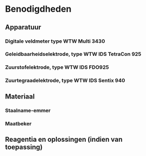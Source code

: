 # Benodigdheden

```{=html}
<!--
Checklist benodigd veldmateriaal
- staalnameformulieren & protocol
- klembord, potlood & slijper
- laarzen, lieslaarzen & waadpak (site-afhankelijk)
- latex handschoenen (poederloos)
- spuitfles met ultrapuur water (UPW)
- staalname-emmer
- maatbeker
- digitale veldmeter type WTW Multi 3430 inclusief elektroden
- buffers voor controle en kalibratie van de digitale veldmeter
-->
```


## Apparatuur

### Digitale veldmeter type WTW Multi 3430
```{=html}
<!--
De digitale veldmeter type WTW Multi 3430 (figuur 1) met elektrode voor zuurtegraad (pH), geleidbaarheid (EC) en zuurstof, wordt gebruikt voor metingen op het terrein. Met dit toestel worden de volgende variabelen gemeten: temperatuur (°C), zuurtegraad, geleidbaarheid (µS/cm bij lage waarden of mS/cm bij hoge waarden), saliniteit (g/kg), opgeloste zuurstof (mg/l) en zuurstofverzadiging (%). Voor richtlijnen en een handleiding voor het algemeen gebruik, kalibratie en onderhoud van dit toestel verwijzen we naar protocol SIP-055B. 
Zorg dat de batterij van het toestel steeds voldoende is opgeladen voorafgaand aan een veldmeting. Probeer het toestel steeds proper en droog te houden en te bewaren en te vervoeren in de daarvoor voorziene koffer. Bescherm het toestel zoveel mogelijk tegen extreme temperaturen (temperaturen lager dan 0°C en boven 30°C); het toestel is spatwaterdicht.
-->
```

```{=html}
<!--
![Figuur 1. Digitale veldmeter type WTW Multi 3430, met zuurstof-, zuurtegraad- en geleidbaarheidselektrode en bijhorende buffer- en kalibratievloeistoffen.]("./data/SVP115_figuur_1.jpg")
-->
```


### Geleidbaarheidselektrode, type WTW IDS TetraCon 925
```{=html}
<!--
Elektrode voor het meten van de conductiviteit (EC) (µS/cm bij lage waarden of mS/cm bij hoge waarden) en saliniteit (g/kg) (figuur 1).
-->
```
### Zuurstofelektrode, type WTW IDS FDO925
```{=html}
<!--
Elektrode voor het meten van opgeloste zuurstof (mg/l) en zuurstofverzadiging (%) (figuur 1).
-->
```
### Zuurtegraadelektrode, type WTW IDS Sentix 940
```{=html}
<!--
Elektrode voor het meten van zuurtegraad (pH) (eq/l) en temperatuur (°C) (figuur 1).
-->
```

## Materiaal

### Staalname-emmer
```{=html}
<!--
Witte emmer (polyethyleen), inhoud 10 l, met maatmarkering en giettuit (figuur 2).
-->
```
### Maatbeker
```{=html}
<!--
Doorzichtige maatbeker (polypropyleen), inhoud 2 l, met maatmarkering, giettuit en handvat (figuur 2).
-->
```

```{=html}
<!--
[Figuur 2. Maatbeker (links) en staalname-emmer (rechts).]("./data/SVP115_figuur_2.jpg")
-->
```


## Reagentia en oplossingen (indien van toepassing)

```{=html}
<!--
__Kaliumchloride (KCl) 3M (K4x):__ KCL wordt gebruikt als bewaarvloeistof in het beschermkapje van de zuurtegraadelektrode zodat deze niet kan uitdrogen. Er zijn geen veiligheidsrisico’s verbonden aan het gebruik van dit product.
__Buffers:__ voor de kalibratie van de digitale veldmeter worden de volgende buffers gebruikt: pH 7 (ST-pH7) en pH 4 (ST-pH4) (voor de zuurtegraad) en 1413 μS/cm (ST-EC1413) (voor de geleidbaarheidselektrode). Er zijn geen veiligheidsrisico’s verbonden aan het gebruik van deze producten.
__UPW:__ Ultrapuur water, sterk gezuiverd water dat vrijwel volledig vrij is van o.a. carbonaat, magnesium- en calciumionen, organische verbindingen en gassen; het heeft een elektrische geleidbaarheid van ongeveer 0,055 µS/cm bij 25 °C. UPW wordt in een spuitfles gebruikt voor het afspoelen van de elektroden. Er zijn geen veiligheidsrisico’s verbonden aan het gebruik van dit product.
-->
```
